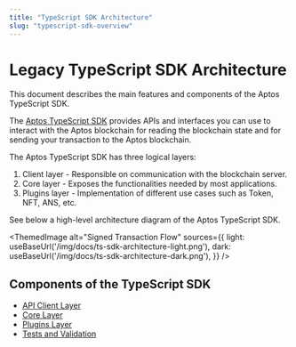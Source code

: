 ```yaml
---
title: "TypeScript SDK Architecture"
slug: "typescript-sdk-overview"
---
```


# Legacy TypeScript SDK Architecture


This document describes the main features and components of the Aptos TypeScript SDK.

The [Aptos TypeScript SDK](https://github.com/aptos-labs/aptos-core/tree/main/ecosystem/typescript/sdk) provides APIs and interfaces you can use to interact with the Aptos blockchain for reading the blockchain state and for sending your transaction to the Aptos blockchain.

The Aptos TypeScript SDK has three logical layers:

1. Client layer - Responsible on communication with the blockchain server.
2. Core layer - Exposes the functionalities needed by most applications.
3. Plugins layer - Implementation of different use cases such as Token, NFT, ANS, etc.

See below a high-level architecture diagram of the Aptos TypeScript SDK.

<ThemedImage
alt="Signed Transaction Flow"
sources={{
    light: useBaseUrl('/img/docs/ts-sdk-architecture-light.png'),
    dark: useBaseUrl('/img/docs/ts-sdk-architecture-dark.png'),
  }}
/>

## Components of the TypeScript SDK

- [API Client Layer](./sdk-client-layer.mdx)
- [Core Layer](./sdk-core-layer.mdx)
- [Plugins Layer](./sdk-plugins-layer.mdx)
- [Tests and Validation](./sdk-tests.mdx)
